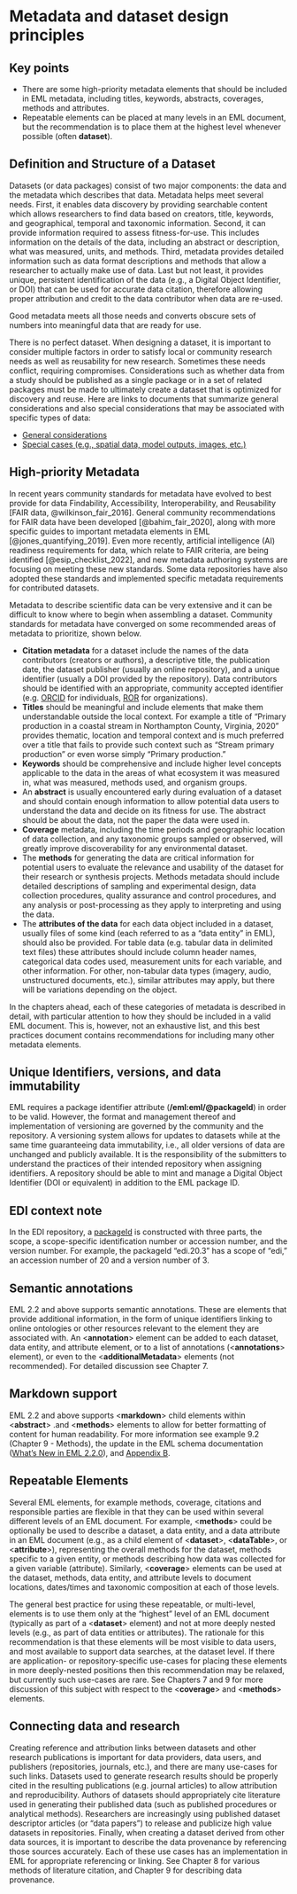 # Metadata and dataset design principles {#sec-chapter-2}

::: {.callout-note appearance="simple" collapse="true"}
## Key points
* There are some high-priority metadata elements that should be included in EML metadata, including titles, keywords, abstracts, coverages, methods and attributes. 
* Repeatable elements can be placed at many levels in an EML document, but the recommendation is to place them at the highest level whenever possible (often **dataset**). 
:::

## Definition and Structure of a Dataset

Datasets (or data packages) consist of two major components: the data and the metadata which describes that data. Metadata helps meet several needs. First, it enables data discovery by providing searchable content which allows researchers to find data based on creators, title, keywords, and geographical, temporal and taxonomic information. Second, it can provide information required to assess fitness-for-use. This includes information on the details of the data, including an abstract or description, what was measured, units, and methods. Third, metadata provides detailed information such as data format descriptions and methods that allow a researcher to actually make use of data. Last but not least, it provides unique, persistent identification of the data (e.g., a Digital Object Identifier, or DOI) that can be used for accurate data citation, therefore allowing proper attribution and credit to the data contributor when data are re-used.

Good metadata meets all those needs and converts obscure sets of numbers into meaningful data that are ready for use. 

There is no perfect dataset. When designing a dataset, it is important to consider multiple factors in order to satisfy local or community research needs as well as reusability for new research. Sometimes these needs conflict, requiring compromises. Considerations such as whether data from a study should be published as a single package or in a set of related packages must be made to ultimately create a dataset that is optimized for discovery and reuse. Here are links to documents that summarize general considerations and also special considerations that may be associated with specific types of data: 



* [General considerations](https://edirepository.org/resources/designing-a-data-package)
* [Special cases (e.g., spatial data, model outputs, images, etc.)](../guide-special-cases/index.qmd)


## High-priority Metadata

In recent years community standards for metadata have evolved to best provide for data Findability, Accessibility, Interoperability, and Reusability [FAIR data, @wilkinson_fair_2016]. General community recommendations for FAIR data have been developed [@bahim_fair_2020], along with  more specific guides to important metadata elements in EML [@jones_quantifying_2019]. Even more recently, artificial intelligence (AI) readiness requirements for data, which relate to FAIR criteria, are being identified [@esip_checklist_2022], and new metadata authoring systems are focusing on meeting these new standards.  Some data repositories have also adopted these standards and implemented specific metadata requirements for contributed datasets. 

Metadata to describe scientific data can be very extensive and it can be difficult to know where to begin when assembling a dataset. Community standards for metadata have converged on some recommended areas of metadata to prioritize, shown below.



* **Citation metadata** for a dataset include the names of the data contributors (creators or  authors), a descriptive title, the publication date, the dataset publisher (usually an online repository), and a unique identifier (usually a DOI provided by the repository). Data contributors should be identified with an appropriate, community accepted identifier (e.g. [ORCID](https://orcid.org/) for individuals, [ROR](https://ror.org/) for organizations).
* **Titles** should be meaningful and include elements that make them understandable outside the local context. For example a title of “Primary production in a coastal stream in Northampton County, Virginia, 2020” provides thematic, location and temporal context and is much preferred over a title that fails to provide such context such as “Stream primary production” or even worse simply “Primary production.”
* **Keywords** should be comprehensive and include higher level concepts applicable to the data in the areas of what ecosystem it was measured in, what was measured, methods used, and organism groups.
* An **abstract** is usually encountered early during evaluation of a dataset and should contain enough information to allow potential data users to understand the data and decide on its fitness for use. The abstract should be about the data, not the paper the data were used in.
* **Coverage** metadata, including the time periods and geographic location of data collection, and any taxonomic groups sampled or observed, will greatly improve discoverability for any environmental dataset.
* The **methods** for generating the data are critical information for potential users to evaluate the relevance and usability of the dataset for their research or synthesis projects. Methods metadata should include detailed descriptions of sampling and experimental design, data collection procedures, quality assurance and control procedures, and any analysis or post-processing as they apply to interpreting and using the data.
* The **attributes of the data** for each data object included in a dataset, usually files of some kind (each referred to as a “data entity” in EML), should also be provided. For table data (e.g. tabular data in delimited text files) these attributes should include column header names,  categorical data codes used, measurement units for each variable, and other information. For other, non-tabular data types (imagery, audio, unstructured documents, etc.), similar attributes may apply, but there will be variations depending on the object.

In the chapters ahead, each of these categories of metadata is described in detail, with particular attention to how they should be included in a valid EML document. This is, however, not an exhaustive list, and this best practices document contains recommendations for including many other metadata elements.


## Unique Identifiers, versions, and data immutability

EML requires a package identifier attribute (**/eml:eml/\@packageId**) in order to be valid. However, the format and management thereof and implementation of versioning are governed by the community and the repository. A versioning system allows for updates to datasets while at the same time guaranteeing data immutability, i.e., all older versions of data are unchanged and publicly available. It is the responsibility of the submitters to understand the practices of their intended repository when assigning identifiers. A repository should be able to mint and manage a Digital Object Identifier (DOI or equivalent) in addition to the EML package ID.

::: {.callout-tip}
## EDI context note
In the EDI repository, a [packageId](https://edirepository.org/resources/the-data-package#data-package-identifier) is constructed with three parts, the scope, a scope-specific identification number or accession number, and the version number. For example, the packageId “edi.20.3” has a scope of “edi,” an accession number of 20 and a version number of 3.
:::


## Semantic annotations

EML 2.2 and above supports  semantic annotations. These are elements that provide additional information, in the form of unique identifiers linking to online ontologies or other resources relevant to the element they are associated with. An \<**annotation**> element can be added to each dataset, data entity, and attribute element, or to a list of annotations (\<**annotations**> element), or even to the \<**additionalMetadata**> elements (not recommended). For detailed discussion see Chapter 7.


## Markdown support

EML 2.2 and above supports \<**markdown**> child elements within \<**abstract**> .and \<**methods**> elements to allow for better formatting of content for human readability. For more information see example 9.2 (Chapter 9 - Methods), the update in the EML schema documentation ([What’s New in EML 2.2.0](https://eml.ecoinformatics.org/whats-new-in-eml-2-2-0.html#markdown-support)), and [Appendix B](appendix-b-xml-schemas-and-eml.qmd).


## Repeatable Elements

Several EML elements, for example methods, coverage, citations and responsible parties  are flexible in that they can be used within several different levels of an EML document. For example, \<**methods**> could be optionally be used to describe a dataset, a data entity, and a data attribute in an EML document (e.g., as a child element of \<**dataset**>, \<**dataTable**>, or \<**attribute**>), representing the overall methods for the dataset, methods specific to a given entity, or methods describing how data was collected for a given variable (attribute). Similarly, \<**coverage**> elements can be used at the dataset, methods, data entity, and attribute levels to document locations, dates/times and taxonomic composition at each of those levels. 

The general best practice for using these repeatable, or multi-level, elements is to use them only at the “highest” level of an EML document (typically as part of a \<**dataset**> element) and not  at more deeply nested levels (e.g., as part of data entities or attributes). The rationale for this recommendation is that these elements will be most visible to data users, and most available to support data searches, at the dataset level. If there are application- or repository-specific use-cases for placing these elements in more deeply-nested positions then this recommendation may be relaxed, but currently such use-cases are rare. See Chapters 7 and 9 for more discussion of this subject with respect to the \<**coverage**> and \<**methods**> elements. 


## Connecting data and research

Creating reference and attribution links between datasets and other research publications is important for data providers, data users, and publishers (repositories, journals, etc.), and there are many use-cases for such links. Datasets used to generate research results should be properly cited in the resulting publications (e.g. journal articles) to allow attribution and reproducibility. Authors of datasets should appropriately cite literature used in generating their published data (such as published procedures or analytical methods). Researchers are increasingly using published dataset descriptor articles (or “data papers”) to release and publicize high value datasets in repositories. Finally, when creating a dataset derived from other data sources, it is important to describe the data provenance by referencing those sources accurately. Each of these use cases has an implementation in EML for appropriate referencing or linking. See Chapter 8 for various methods of literature citation, and Chapter 9 for describing data provenance.
